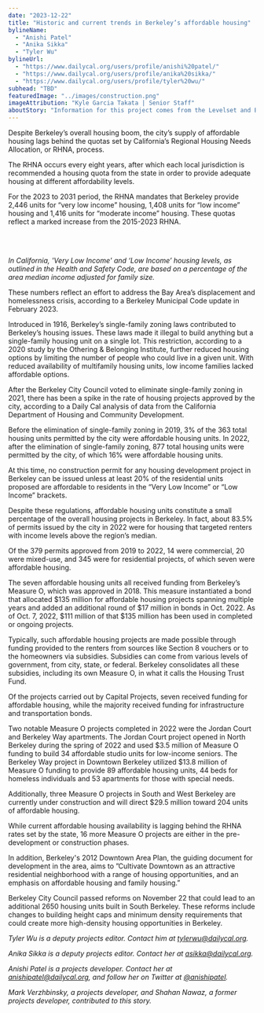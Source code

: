```yaml
---
date: "2023-12-22"
title: "Historic and current trends in Berkeley’s affordable housing"
bylineName:
  - "Anishi Patel"
  - "Anika Sikka"
  - "Tyler Wu"
bylineUrl:
  - "https://www.dailycal.org/users/profile/anishi%20patel/"
  - "https://www.dailycal.org/users/profile/anika%20sikka/"
  - "https://www.dailycal.org/users/profile/tyler%20wu/"
subhead: "TBD"
featuredImage: "../images/construction.png"
imageAttribution: "Kyle Garcia Takata | Senior Staff"
aboutStory: "Information for this project comes from the Levelset and Berkeley Capital projects."
---
```


Despite Berkeley’s overall housing boom, the city’s supply of affordable housing lags behind the quotas set by California’s Regional Housing Needs Allocation, or RHNA, process.

The RHNA occurs every eight years, after which each local jurisdiction is recommended a housing quota from the state in order to provide adequate housing at different affordability levels.

For the 2023 to 2031 period, the RHNA mandates that Berkeley provide 2,446 units for “very low income” housing, 1,408 units for “low income” housing and 1,416 units for “moderate income” housing. These quotas reflect a marked increase from the 2015-2023 RHNA.

<br />
<RHNABarChart />
<br />

_In California, 'Very Low Income' and ‘Low Income’ housing levels, as outlined in the Health and Safety Code, are based on a percentage of the area median income adjusted for family size._

These numbers reflect an effort to address the Bay Area’s displacement and homelessness crisis, according to a Berkeley Municipal Code update in February 2023.

Introduced in 1916, Berkeley’s single-family zoning laws contributed to Berkeley’s housing issues. These laws made it illegal to build anything but a single-family housing unit on a single lot. This restriction, according to a 2020 study by the Othering & Belonging Institute, further reduced housing options by limiting the number of people who could live in a given unit. With reduced availability of multifamily housing units, low income families lacked affordable options.

After the Berkeley City Council voted to eliminate single-family zoning in 2021, there has been a spike in the rate of housing projects approved by the city, according to a Daily Cal analysis of data from the California Department of Housing and Community Development.

Before the elimination of single-family zoning in 2019, 3% of the 363 total housing units permitted by the city were affordable housing units. In 2022, after the elimination of single-family zoning, 877 total housing units were permitted by the city, of which 16% were affordable housing units.

At this time, no construction permit for any housing development project in Berkeley can be issued unless at least 20% of the residential units proposed are affordable to residents in the “Very Low Income” or “Low Income” brackets.

Despite these regulations, affordable housing units constitute a small percentage of the overall housing projects in Berkeley. In fact, about 83.5% of permits issued by the city in 2022 were for housing that targeted renters with income levels above the region’s median.

<ProjectsByValuation />

Of the 379 permits approved from 2019 to 2022, 14 were commercial, 20 were mixed-use, and 345 were for residential projects, of which seven were affordable housing.

The seven affordable housing units all received funding from Berkeley’s Measure O, which was approved in 2018. This measure instantiated a bond that allocated $135 million for affordable housing projects spanning multiple years and added an additional round of $17 million in bonds in Oct. 2022. As of Oct. 7, 2022, $111 million of that $135 million has been used in completed or ongoing projects.

Typically, such affordable housing projects are made possible through funding provided to the renters from sources like Section 8 vouchers or to the homeowners via subsidies. Subsidies can come from various levels of government, from city, state, or federal. Berkeley consolidates all these subsidies, including its own Measure O, in what it calls the Housing Trust Fund.

<ProjectsByFundingBar />

Of the projects carried out by Capital Projects, seven received funding for affordable housing, while the majority received funding for infrastructure and transportation bonds.

Two notable Measure O projects completed in 2022 were the Jordan Court and Berkeley Way apartments. The Jordan Court project opened in North Berkeley during the spring of 2022 and used $3.5 million of Measure O funding to build 34 affordable studio units for low-income seniors. The Berkeley Way project in Downtown Berkeley utilized $13.8 million of Measure O funding to provide 89 affordable housing units, 44 beds for homeless individuals and 53 apartments for those with special needs.

Additionally, three Measure O projects in South and West Berkeley are currently under construction and will direct $29.5 million toward 204 units of affordable housing.

While current affordable housing availability is lagging behind the RHNA rates set by the state, 16 more Measure O projects are either in the pre-development or construction phases.

In addition, Berkeley's 2012 Downtown Area Plan, the guiding document for development in the area, aims to ”Cultivate Downtown as an attractive residential neighborhood with a range of housing opportunities, and an emphasis on affordable housing and family housing.”

Berkeley City Council passed reforms on November 22 that could lead to an additional 2650 housing units built in South Berkeley. These reforms include changes to building height caps and minimum density requirements that could create more high-density housing opportunities in Berkeley.

_Tyler Wu is a deputy projects editor. Contact him at [tylerwu@dailycal.org](mailto:tylerwu@dailycal.org)._

_Anika Sikka is a deputy projects editor. Contact her at [asikka@dailycal.org](mailto:asikka@dailycal.org)._

_Anishi Patel is a projects developer. Contact her at [anishipatel@dailycal.org](mailto:anishipatel@dailycal.org), and follow her on Twitter at <a href="https://twitter.com/anishipatel" target="_blank">@anishipatel</a>._

_Mark Verzhbinsky, a projects developer, and Shahan Nawaz, a former projects developer, contributed to this story._
